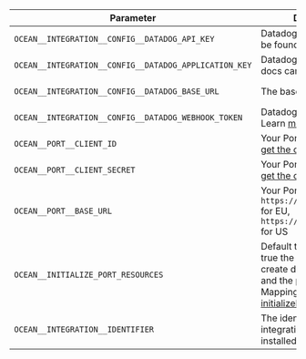 | Parameter                                          | Description                                                                                                                                                                                                                                                                              | Example                       | Required |
| -------------------------------------------------- | ---------------------------------------------------------------------------------------------------------------------------------------------------------------------------------------------------------------------------------------------------------------------------------------- | ----------------------------- | -------- |
| `OCEAN__INTEGRATION__CONFIG__DATADOG_API_KEY`        | Datadog API key, docs can be found [here](https://docs.datadoghq.com/account_management/api-app-keys/#add-an-api-key-or-client-token)                                                                        |                    | ✅       |
| `OCEAN__INTEGRATION__CONFIG__DATADOG_APPLICATION_KEY` |Datadog application key, docs can be found [here](https://docs.datadoghq.com/account_management/api-app-keys/#add-application-keys)                                                           |          | ✅       |
| `OCEAN__INTEGRATION__CONFIG__DATADOG_BASE_URL` | The base API url  | https://api.datadoghq.com     / https://api.datadoghq.eu                                                                               | ✅       |
| `OCEAN__INTEGRATION__CONFIG__DATADOG_WEBHOOK_TOKEN` | Datadog webhook token. Learn [more](https://docs.datadoghq.com/integrations/webhooks/#setup)   |                                                                                    | ❌       |
| `OCEAN__PORT__CLIENT_ID`                           | Your Port client ([How to get the credentials](https://docs.port.io/build-your-software-catalog/custom-integration/api/#find-your-port-credentials)) id                                                                                                                             |                               | ✅       |
| `OCEAN__PORT__CLIENT_SECRET`                       | Your Port client ([How to get the credentials](https://docs.port.io/build-your-software-catalog/custom-integration/api/#find-your-port-credentials)) secret                                                                                                                         |                               | ✅       |
| `OCEAN__PORT__BASE_URL`                     | Your Port API URL - `https://api.getport.io` for EU, `https://api.us.getport.io` for US                                                                                                                                                                                                |         | ✅       |
| `OCEAN__INITIALIZE_PORT_RESOURCES`                 | Default true, When set to true the integration will create default blueprints and the port App config Mapping. Read more about [initializePortResources](https://ocean.getport.io/develop-an-integration/integration-configuration/#initializeportresources---initialize-port-resources) |                               | ❌       |
| `OCEAN__INTEGRATION__IDENTIFIER`                   | The identifier of the integration that will be installed                                                                                                                                                                                                                                 |                               | ❌       |
